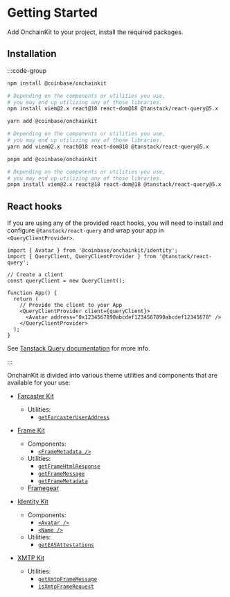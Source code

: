 # Getting Started

Add OnchainKit to your project, install the required packages.

## Installation

:::code-group

```bash [npm]
npm install @coinbase/onchainkit

# Depending on the components or utilities you use,
# you may end up utilizing any of those libraries.
npm install viem@2.x react@18 react-dom@18 @tanstack/react-query@5.x
```

```bash [yarn]
yarn add @coinbase/onchainkit

# Depending on the components or utilities you use,
# you may end up utilizing any of those libraries.
yarn add viem@2.x react@18 react-dom@18 @tanstack/react-query@5.x
```

```bash [pnpm]
pnpm add @coinbase/onchainkit

# Depending on the components or utilities you use,
# you may end up utilizing any of those libraries.
pnpm install viem@2.x react@18 react-dom@18 @tanstack/react-query@5.x
```

## React hooks

If you are using any of the provided react hooks, you will need to install and configure `@tanstack/react-query` and wrap your app in `<QueryClientProvider>`.

```tsx
import { Avatar } from '@coinbase/onchainkit/identity';
import { QueryClient, QueryClientProvider } from '@tanstack/react-query';

// Create a client
const queryClient = new QueryClient();

function App() {
  return (
    // Provide the client to your App
    <QueryClientProvider client={queryClient}>
      <Avatar address="0x1234567890abcdef1234567890abcdef12345678" />
    </QueryClientProvider>
  );
}
```

See [Tanstack Query documentation](https://tanstack.com/query/v5/docs/framework/react/quick-start) for more info.

:::

OnchainKit is divided into various theme utilities and components that are available for your use:

- [Farcaster Kit](/farcaster/introduction)

  - Utilities:
    - [`getFarcasterUserAddress`](/farcaster/get-farcaster-user-address)

- [Frame Kit](/frame/introduction)

  - Components:
    - [`<FrameMetadata />`](/frame/frame-metadata)
  - Utilities:
    - [`getFrameHtmlResponse`](/frame/get-frame-html-response)
    - [`getFrameMessage`](/frame/get-frame-message)
    - [`getFrameMetadata`](/frame/get-frame-metadata)
  - [Framegear](/frame/framegear)

- [Identity Kit](/identity/introduction)

  - Components:
    - [`<Avatar />`](/identity/avatar)
    - [`<Name />`](/identity/name)
  - Utilities:
    - [`getEASAttestations`](/identity/get-eas-attestations)

- [XMTP Kit](/xmtp/introduction)
  - Utilities:
    - [`getXmtpFrameMessage`](/xmtp/get-xmtp-frame-message)
    - [`isXmtpFrameRequest`](/xmtp/is-xmtp-frame-request)
